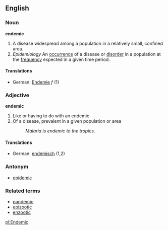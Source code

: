 ==English==
===Noun===
'''endemic'''

# A disease widespread among a population in a relatively small, confined area.
# ''Epidemiology'' An [[occurrence]] of a disease or [[disorder]] in a population at the [[frequency]] expected in a given time period.

====Translations====
*German: [[Endemie]] ''f'' (1)

===Adjective===
'''endemic'''

#Like or having to do with an endemic
#Of a disease, prevalent in a given population or area
#:''Malaria is endemic to the tropics.''

====Translations====
*German: [[endemisch]] (1,2)

===Antonym===
*[[epidemic]]

===Related terms===
*[[pandemic]]
*[[epizootic]]
*[[enzootic]]

[[pl:Endemic]]